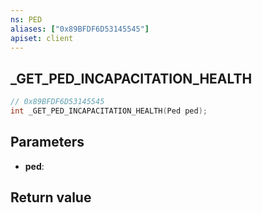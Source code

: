```yaml
---
ns: PED
aliases: ["0x89BFDF6D53145545"]
apiset: client
---
```

## _GET_PED_INCAPACITATION_HEALTH

```c
// 0x89BFDF6D53145545
int _GET_PED_INCAPACITATION_HEALTH(Ped ped);
```


## Parameters
* **ped**:

## Return value